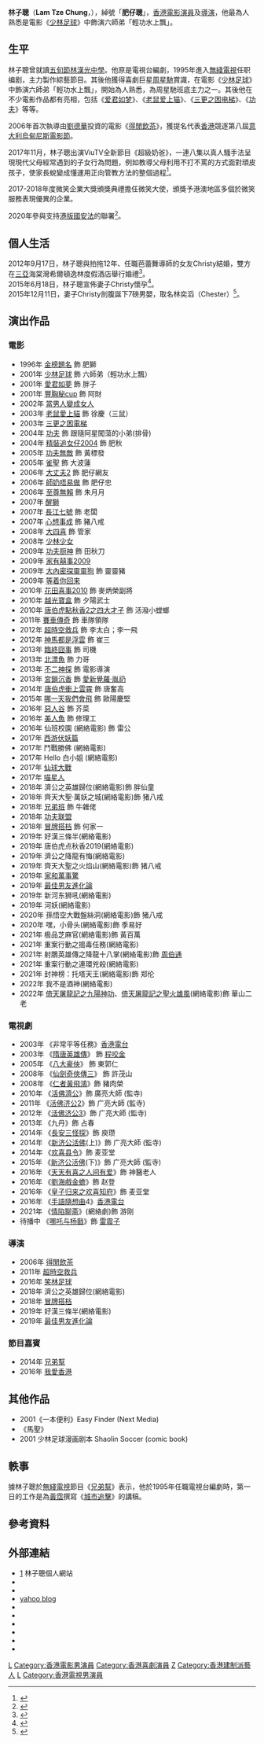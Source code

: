 {{藝人
| 類型 = 男演員
| 圖片 = 
| 藝名 = 
| 別名 = 
| 姓名 = 林子聰
| 英文名 = Lam Tze Chung
| 暱稱 = 肥仔聰
| 國籍 = {{CNHK}}
| 民族 = [[漢族|漢族]]
| 出生日期 = {{birth_date_and _age|1976|8|16}}
| 出生地點 = {{HKG-1959}}
| 逝世日期 = 
| 逝世地點 = 
| 教育程度 = 中五畢業
| 宗教信仰 = [[无|无]]
| 母校 = [[五旬節林漢光中學|五旬節林漢光中學]]
| 配偶 = {{marriage|Christy|Sept 17, 2012}}
| 兒女 = 兒子：林奕滔（Chester）<br>{{birth_date_and _age|2015|12|11}}
| 官方網站 = 
| imdb = 1125531
}}

'''林子聰'''（'''Lam Tze Chung'''，{{bd|1976年|8月16日|catIdx=L林}}），綽號「'''肥仔聰'''」，[[香港電影|香港電影]][[演員|演員]]及[[導演|導演]]，他最為人熟悉是電影《[[少林足球|少林足球]]》中飾演六師弟「輕功水上飄」。

== 生平 ==
林子聰曾就讀[[五旬節林漢光中學|五旬節林漢光中學]]。他原是電視台編劇，1995年進入[[無綫電視|無綫電視]]任职编剧，主力製作綜藝節目。其後他獲得喜劇巨星[[周星馳|周星馳]]賞識，在電影《[[少林足球|少林足球]]》中飾演六師弟「輕功水上飄」，開始為人熟悉，為周星馳班底主力之一。其後他在不少電影作品都有亮相，包括《[[爱君如梦|爱君如梦]]》、《[[老鼠爱上猫|老鼠爱上猫]]》、《[[三更之困电梯|三更之困电梯]]》、《[[功夫_(電影)|功夫]]》等等。

2006年首次執導由[[劉德華|劉德華]]投資的電影《[[得閒飲茶|得閒飲茶]]》，獲提名代表[[香港|香港]]競逐第八屆[[意大利|意大利]][[烏甸尼斯電影節|烏甸尼斯電影節]]。

2017年11月，林子聰出演ViuTV全新節目《超級奶爸》，一連八集以真人騷手法呈現現代父母經常遇到的子女行為問題，例如教導父母利用不打不罵的方式面對頑皮孩子，使家長蛻變成懂運用正向管教方法的整個過程<ref>{{Cite web |url=http://bka.mpweekly.com/focus/local/20171103-89611 |title=【超級奶爸】肥仔聰感性分享教仔心得：最緊要身教 |access-date=2017-11-04 |archive-date=2017-11-15 |archive-url=https://web.archive.org/web/20171115180441/http://bka.mpweekly.com/focus/local/20171103-89611 |dead-url=no }}</ref>。

2017-2018年度微笑企業大獎頒獎典禮擔任微笑大使，頒獎予港澳地區多個於微笑服務表現優異的企業。

2020年參與支持[[全國人民代表大會關於建立健全香港特別行政區維護國家安全的法律制度和執行機制的決定|港版國安法]]的聯署<ref>{{cite news |title=文藝界2600人聯署支持立法 |accessdate=2020-06-02 |work=文匯報 |date=2020-05-30}}</ref>。

== 個人生活 ==
2012年9月17日，林子聰與拍拖12年、任職芭蕾舞導師的女友Christy結婚，雙方在[[三亞|三亞]]海棠灣希爾頓逸林度假酒店舉行婚禮<ref>{{Cite news|url=https://tvb4life.pixnet.net/blog/post/46566190-%E6%9E%97%E5%AD%90%E8%81%B0-%E8%82%A5%E4%BB%94%E8%81%B0-%E8%B1%AA%E5%A8%B6-%E8%8A%AD%E8%95%BE%E8%88%9E%E5%AE%B6-%E5%BF%BD%E7%84%B61%E5%91%A8-895%E6%9C%9F|title=林子聰肥仔聰豪娶芭蕾舞家|work=忽然1周|publisher=痞客邦|date=2012-09-21|accessdate=2020-06-20|archive-date=2021-01-20|archive-url=https://web.archive.org/web/20210120042108/https://tvb4life.pixnet.net/blog/post/46566190-%E6%9E%97%E5%AD%90%E8%81%B0-%E8%82%A5%E4%BB%94%E8%81%B0-%E8%B1%AA%E5%A8%B6-%E8%8A%AD%E8%95%BE%E8%88%9E%E5%AE%B6-%E5%BF%BD%E7%84%B61%E5%91%A8-895%E6%9C%9F|dead-url=no}}</ref>。<br>
2015年6月18日，林子聰宣佈妻子Christy懷孕<ref>{{Cite news|author=炎炯炯|url=https://hk.entertainment.appledaily.com/entertainment/daily/article/20150618/19187982|title=林子聰年尾做老竇|publisher=蘋果日報|date=2015-06-18|accessdate=2020-06-20|archive-date=2020-06-22|archive-url=https://web.archive.org/web/20200622045019/https://hk.entertainment.appledaily.com/entertainment/daily/article/20150618/19187982|dead-url=no}}</ref>。<br>
2015年12月11日，妻子Christy剖腹誕下7磅男嬰，取名林奕滔（Chester）<ref>{{Cite news|url=https://ol.mingpao.com/ldy/showbiz/news/20151213/1449943495468/%E6%9E%97%E5%AD%90%E8%81%B0%E4%B8%80%E7%B4%A2%E5%BE%97%E7%94%B7-%E6%BF%80%E5%8B%95%E5%88%B0%E5%96%8A|title=林子聰一索得男 激動到喊|publisher=明報OL網|date=2015-12-13|accessdate=2020-06-20|archive-date=2020-08-07|archive-url=https://web.archive.org/web/20200807182400/https://ol.mingpao.com/ldy/showbiz/news/20151213/1449943495468/%E6%9E%97%E5%AD%90%E8%81%B0%E4%B8%80%E7%B4%A2%E5%BE%97%E7%94%B7-%E6%BF%80%E5%8B%95%E5%88%B0%E5%96%8A|dead-url=no}}</ref>。

== 演出作品 ==
=== 電影 ===
* 1996年 [[金榜題名|金榜題名]] 飾 肥獅
* 2001年 [[少林足球|少林足球]] 飾 六師弟（輕功水上飄）
* 2001年 [[愛君如夢|愛君如夢]] 飾  胖子
* 2001年 [[豐胸秘cup|豐胸秘cup]] 飾 阿財
* 2002年 [[當男人變成女人|當男人變成女人]]
* 2003年 [[老鼠愛上貓|老鼠愛上貓]] 飾 徐慶（三鼠）
* 2003年 [[三更之困電梯|三更之困電梯]]
* 2004年 [[功夫_(電影)|功夫]] 飾 跟隨阿星闖蕩的小弟(排骨)
* 2004年 [[精裝追女仔2004|精裝追女仔2004]] 飾 肥秋
* 2005年 [[功夫無敵|功夫無敵]] 飾 黃標發
* 2005年 [[雀聖|雀聖]] 飾 大波蓮
* 2006年 [[大丈夫2|大丈夫2]] 飾 肥仔網友
* 2006年 [[師奶唔易做|師奶唔易做]] 飾 肥仔忠
* 2006年 [[至尊無賴|至尊無賴]] 飾 朱月月
* 2007年 [[醒獅_(電影)|醒獅]]
* 2007年 [[長江七號|長江七號]] 飾 老闆
* 2007年 [[心想事成|心想事成]] 飾 豬八戒
* 2008年 [[大四喜|大四喜]] 飾 管家
* 2008年 [[少林少女|少林少女]]
* 2009年 [[功夫厨神|功夫厨神]] 飾 田秋刀
* 2009年 [[家有囍事2009|家有囍事2009]]
* 2009年 [[大內密探靈靈狗|大內密探靈靈狗]] 飾 靈靈豬
* 2009年 [[等着你回来|等着你回来]]
* 2010年 [[花田喜事2010|花田喜事2010]] 飾 麥炳榮副將
* 2010年 [[越光寶盒|越光寶盒]] 飾 夕陽武士
* 2010年 [[唐伯虎點秋香2之四大才子|唐伯虎點秋香2之四大才子]] 飾 活潑小螳螂
* 2011年 [[賽車傳奇|賽車傳奇]] 飾 車隊領隊
* 2012年 [[超時空救兵|超時空救兵]] 飾 李太白；李一飛
* 2012年 [[神馬都是浮雲|神馬都是浮雲]] 飾 崔三
* 2013年 [[臨終囧事|臨終囧事]] 飾 司機
* 2013年 [[北漂魚|北漂魚]] 飾 力哥
* 2013年 [[不二神探|不二神探]] 飾 電影導演
* 2013年 [[宮鎖沉香|宮鎖沉香]] 飾 [[愛新覺羅·胤礽|愛新覺羅·胤礽]] 
* 2014年 [[唐伯虎衝上雲霄|唐伯虎衝上雲霄]] 飾 唐奮高
* 2015年 [[哪一天我們會飛|哪一天我們會飛]] 飾 歐陽慶堅
* 2016年 [[惡人谷_(電影)|惡人谷]] 飾 芥菜
* 2016年 [[美人鱼_(2016年电影)|美人魚]] 飾 修理工
* 2016年 仙班校園 (網絡電影) 飾 雷公
* 2017年 [[西游伏妖篇|西游伏妖篇]]
* 2017年 鬥戰勝佛 (網絡電影) 
* 2017年 Hello 白小姐 (網絡電影)
* 2017年 [[仙球大戰|仙球大戰]]
* 2017年 [[喵星人_(電影)|喵星人]]
* 2018年 濟公之英雄歸位(網絡電影)飾 胖仙童
* 2018年 齊天大聖·萬妖之城(網絡電影)飾 猪八戒
* 2018年 [[兄弟班|兄弟班]] 飾 牛雜佬
* 2018年 [[功夫联盟|功夫联盟]]
* 2018年 [[冒牌搭档|冒牌搭档]] 飾 何家一
* 2019年 好漢三條半(網絡電影)
* 2019年 唐伯虎点秋香2019(網絡電影) 
* 2019年 濟公之降龍有悔(網絡電影) 
* 2019年 齊天大聖之火焰山(網絡電影)飾 猪八戒
* 2019年 [[家和萬事驚|家和萬事驚]]
* 2019年 [[最佳男友進化論|最佳男友進化論]]
* 2019年 新河东狮吼(網絡電影)
* 2019年 河妖(網絡電影)
* 2020年 孫悟空大戰盤絲洞(網絡電影)飾 猪八戒
* 2020年 嘿，小骨头(網絡電影)飾  季易好
* 2021年 极品芝麻官(網絡電影)飾 黃百萬
* 2021年 重案行動之搗毒任務(網絡電影)
* 2021年 射鵰英雄傳之降龍十八掌(網絡電影)飾 [[周伯通|周伯通]]
* 2021年 重案行動之連環兇殺(網絡電影)
* 2021年 封神榜：托塔天王(網絡電影)飾 郑伦
* 2022年 我不是酒神(網絡電影)
* 2022年 [[倚天屠龍記之九陽神功|倚天屠龍記之九陽神功]]、[[倚天屠龍記之聖火雄風|倚天屠龍記之聖火雄風]](網絡電影)飾 華山二老

=== 電視劇 ===
* 2003年 《非常平等任務》[[香港電台|香港電台]]
* 2003年 《[[隋唐英雄傳_(電視劇)|隋唐英雄傳]]》 飾 [[程咬金|程咬金]]
* 2005年 《[[八大豪俠|八大豪俠]]》 飾 東郭仁
* 2008年 《[[仙劍奇俠傳三_(電視劇)|仙劍奇俠傳三]]》 飾 許茂山
* 2008年 《[[仁者黃飛鴻|仁者黃飛鴻]]》飾 豬肉榮
* 2010年 《[[活佛濟公|活佛濟公]]》飾 廣亮大師 (監寺)
* 2011年 《[[活佛济公2|活佛济公2]]》飾 广亮大師 (監寺)
* 2012年 《[[活佛济公3|活佛济公3]]》飾 广亮大師 (監寺)
* 2013年 《九丹》飾 占春
* 2014年 《[[長安三怪探|長安三怪探]]》飾 庾瓒
* 2014年 《[[新济公活佛|新济公活佛]](上)》飾 广亮大師 (監寺)
* 2014年 《[[欢喜县令|欢喜县令]]》飾 麦亚堂
* 2015年 《[[新济公活佛|新济公活佛]](下)》飾 广亮大師 (監寺)
* 2016年 《[[天天有喜之人间有爱|天天有喜之人间有爱]]》飾 神醫老人
* 2016年 《[[劉海戲金蟾|劉海戲金蟾]]》飾 赵登
* 2016年 《[[欢喜县令|皇子归来之欢喜知府]]》飾 麦亚堂
* 2016年 《[[手語隨想曲|手語隨想曲]]4》[[香港電台|香港電台]]
* 2021年 《[[情陷聊斋|情陷聊斋]]》(網絡劇)飾 游刚
* 待播中 《[[哪吒与杨戬|哪吒与杨戬]]》飾 [[雷震子|雷震子]]

=== 導演 ===
* 2006年 [[得閒飲茶|得閒飲茶]]
* 2011年 [[超時空救兵|超時空救兵]]
* 2016年 [[笑林足球|笑林足球]]
* 2018年 濟公之英雄歸位(網絡電影)
* 2018年 [[冒牌搭档|冒牌搭档]]
* 2019年 好漢三條半(網絡電影) 
* 2019年 [[最佳男友進化論|最佳男友進化論]]

=== 節目嘉賓 ===
* 2014年 [[兄弟幫|兄弟幫]]
* 2016年 [[我愛香港_(電視節目)|我愛香港]]

== 其他作品 ==
* 2001《一本便利》Easy Finder (Next Media) 
* 《馬聖》 
* 2001 少林足球漫画剧本 Shaolin Soccer (comic book)

== 軼事 ==
據林子聰於[[無綫電視|無綫電視]]節目《[[兄弟幫|兄弟幫]]》表示，他於1995年任職電視台編劇時，第一日的工作是為[[黃霑|黃霑]]撰寫《[[城市追擊|城市追擊]]》的講稿。

== 參考資料 ==
{{Reflist}}

== 外部連結 ==
* [http://www.fatchung.com] {{Wayback|url=http://www.fatchung.com/ |date=20201126235211 }}林子聰個人網站
* {{facebook page|fatchung816|林子聰(肥仔聰)}}
* {{Sinaweibo|fatchung816|林子聪Fatchung}}
* [https://web.archive.org/web/20080209153029/http://hk.myblog.yahoo.com/tzechunglam/ yahoo blog]
* {{Sinablog|chungchung}}
* {{imdb name|1125531}}{{en}}
* {{Amg name|363710}}
* {{hkmdb name|14149}}
* {{douban people}}
* {{Mtime people|957607}}

[[Category:香港電影導演|L]]
[[Category:香港電影男演員|Category:香港電影男演員]]
[[Category:香港喜劇演員|Category:香港喜劇演員]]
[[Category:林姓|Z]]
[[Category:香港建制派藝人|Category:香港建制派藝人]]
[[Category:五旬節林漢光中學校友|L]]
[[Category:香港電視男演員|Category:香港電視男演員]]